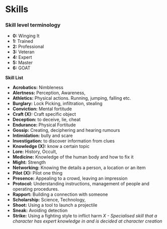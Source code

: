 #  Skills
### Skill level terminology
-  **0:** Winging It
-  **1:** Trained
-  **2:** Professional
-  **3:** Veteran
-  **4:** Expert
-  **5:** Master
-  **6:** GOAT

**Skill List**

-  **Acrobatics:** Nimbleness
-  **Alertness:** Perception, Awareness, 
-  **Athletics:** Physical actions. Running, jumping, falling etc. 
-  **Burglary:** Lock Picking, infiltration, stealing
-  **Conviction:** Mental fortitude
-  **Craft (X):** Craft specific object
-  **Deception:** to deceive, lie, cheat
-  **Endurance:** Physical Fortitude
-  **Gossip:** Creating, deciphering and hearing rumours
-  **Intimidation:** bully and scare
-  **Investigation:** to discover information from clues
-  **Knowledge (X):** know a certain topic
-  **Lore:** History, Occult, 
-  **Medicine:** Knowledge of the human body and how to fix it
-  **Might:** Strength
-  **Networking:** Knowing the details a person, a location or an item
-  **Pilot (X):** Pilot one thing
-  **Presence:** Appealing to a crowd, leaving an impression
-  **Protocol:** Understanding instructions, management of people and operating procedures.
-  **Rapport:** Building a connection with someone
-  **Scholarship:** Science, Technology, 
-  **Shoot:** Using a tool to launch a projectile
-  **Sneak:** Avoiding detection
-  **Strike:** Using a fighting style to inflict harm
_X - Specialised skill that a character has expert knowledge in and is decided at character creation_

